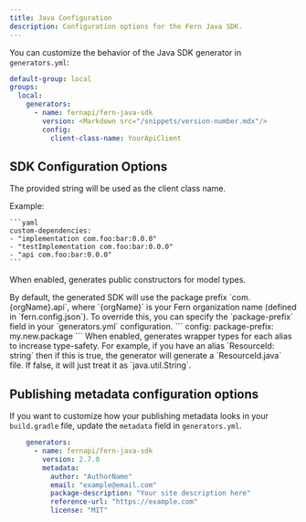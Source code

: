 ```yaml
---
title: Java Configuration
description: Configuration options for the Fern Java SDK.
---
```

You can customize the behavior of the Java SDK generator in `generators.yml`:

```yaml {7-9}
default-group: local
groups:
  local:
    generators:
      - name: fernapi/fern-java-sdk
        version: <Markdown src="/snippets/version-number.mdx"/>
        config:
          client-class-name: YourApiClient
```

## SDK Configuration Options

<ParamField path="base-api-exception-class-name" type="string" required={false} toc={true}>
</ParamField>

<ParamField path="base-exception-class-name" type="string" required={false} toc={true}>
</ParamField>

<ParamField path="client-class-name" type="string" default="<Organization>ApiClient" required={false} toc={true}>

The provided string will be used as the client class name.
</ParamField>

<ParamField path="custom-dependencies" type="List<string>" required={false} toc={true}>

Example:

    ```yaml
    custom-dependencies:
    - "implementation com.foo:bar:0.0.0"
    - "testImplementation com.foo:bar:0.0.0"
    - "api com.foo:bar:0.0.0"
    ```

</ParamField>

<ParamField path="disable-required-property-builder-checks" type="boolean" default="false" required={false} toc={true}>
</ParamField>

<ParamField path="enable-forward-compatible-enums" type="boolean" default="false" required={false} toc={true}>
</ParamField>

<ParamField path="enable-inline-types" type="boolean" default="false" required={false} toc={true}>
</ParamField>

<ParamField path="enable-public-constructors" type="boolean" default="false" required={false} toc={true}>

When enabled, generates public constructors for model types.
</ParamField>

<ParamField path="generate-unknown-as-json-node" type="boolean" default="false" required={false} toc={true}>
</ParamField>

<ParamField path="inline-file-properties" type="boolean" default="false" required={false} toc={true}>
</ParamField>

<ParamField path="inline-path-parameters" type="boolean" default="false" required={false} toc={true}>
</ParamField>

<ParamField path="json-include" type="'non-empty' | 'non-absent'" default="non-absent" required={false} toc={true}>
</ParamField>

<ParamField path="package-layout" type="'nested' | 'flat'" default="nested" required={false} toc={true}>
</ParamField>

<ParamField path="package-prefix" type="string" required={false} toc={true}>
By default, the generated SDK will use the package prefix `com.{orgName}.api`, where `{orgName}` is your Fern organization name (defined in `fern.config.json`). 
To override this, you can specify the `package-prefix` field in your `generators.yml` configuration.
```
config: 
  package-prefix: my.new.package
```
</ParamField>

<ParamField path="publish-to" type="'central' | 'ossrh'" required={false} toc={true}>
</ParamField>

<ParamField path="wrapped-aliases" type="boolean" default="false" required={false} toc={true}>
  When enabled, generates wrapper types for each alias to increase type-safety.
For example, if you have an alias `ResourceId: string` then if this is true, the
generator will generate a `ResourceId.java` file. If false, it will just treat it
as `java.util.String`.
</ParamField>

## Publishing metadata configuration options

If you want to customize how your publishing metadata looks in your
`build.gradle` file, update the `metadata` field in `generators.yml`.

```yml {4-9}
    generators:
      - name: fernapi/fern-java-sdk
        version: 2.7.0
        metadata:
          author: "AuthorName"
          email: "example@email.com"
          package-description: "Your site description here"
          reference-url: "https://example.com"
          license: "MIT"

```

<ParamField path="author" type="string" required={false} toc={true}>
</ParamField>
<ParamField path="email" type="string" required={false} toc={true}>
</ParamField>
<ParamField path="license" type="'MIT' | 'Apache-2.0' | { custom: 'Custom License Name' }" required={false} toc={true}>
</ParamField>
<ParamField path="package-description" type="string" required={false} toc={true}>
</ParamField>
<ParamField path="reference-url" type="string" required={false} toc={true}>
</ParamField>